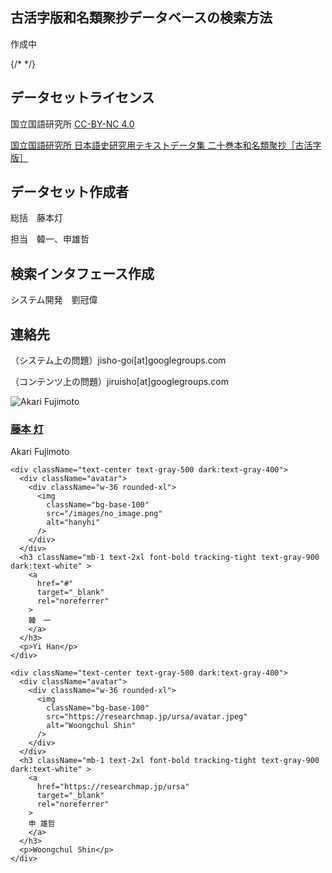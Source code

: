 
## 古活字版和名類聚抄データベースの検索方法

作成中

<div className="divider" />

{/* <CcLicense /> */}
## データセットライセンス

国立国語研究所 [CC-BY-NC 4.0](https://creativecommons.org/licenses/by-nc/4.0/)

[国立国語研究所 日本語史研究用テキストデータ集 二十巻本和名類聚抄［古活字版］](https://www2.ninjal.ac.jp/textdb_dataset/kwrs/)

<div className="divider" />

## データセット作成者

総括　藤本灯

担当　韓一、申雄哲


## 検索インタフェース作成

システム開発　劉冠偉

<div className="divider" />
<GeneralManual />
<div className="divider" />

## 連絡先

（システム上の問題）jisho-goi[at]googlegroups.com

（コンテンツ上の問題）jiruisho[at]googlegroups.com


<div className="from-primary to-secondary text-primary-content bg-gradient-to-br">
  <div className="grid gap-8 lg:gap-16 sm:grid-cols-2 md:grid-cols-3 lg:grid-cols-4">
    <div className="text-center text-gray-500 dark:text-gray-400">
      <div className="avatar">
        <div className="w-36 rounded-xl">
          <img
            className="bg-base-100"
            src="https://researchmap.jp/akari/avatar.jpg"
            alt="Akari Fujimoto"
          />
        </div>
      </div>
      <h3 className="mb-1 text-2xl font-bold tracking-tight text-gray-900 dark:text-white" >
        <a
          href="https://researchmap.jp/akari"
          target="_blank"
          rel="noreferrer"
        >
          藤本 灯
        </a>
      </h3>
      <p>Akari Fujimoto</p>
    </div>

    <div className="text-center text-gray-500 dark:text-gray-400">
      <div className="avatar">
        <div className="w-36 rounded-xl">
          <img
            className="bg-base-100"
            src="/images/no_image.png"
            alt="hanyhi"
          />
        </div>
      </div>
      <h3 className="mb-1 text-2xl font-bold tracking-tight text-gray-900 dark:text-white" >
        <a
          href="#"
          target="_blank"
          rel="noreferrer"
        >
        韓　一
        </a>
      </h3>
      <p>Yi Han</p>
    </div>

    <div className="text-center text-gray-500 dark:text-gray-400">
      <div className="avatar">
        <div className="w-36 rounded-xl">
          <img
            className="bg-base-100"
            src="https://researchmap.jp/ursa/avatar.jpeg"
            alt="Woongchul Shin"
          />
        </div>
      </div>
      <h3 className="mb-1 text-2xl font-bold tracking-tight text-gray-900 dark:text-white" >
        <a
          href="https://researchmap.jp/ursa"
          target="_blank"
          rel="noreferrer"
        >
        申 雄哲
        </a>
      </h3>
      <p>Woongchul Shin</p>
    </div>

    

  </div>
</div>